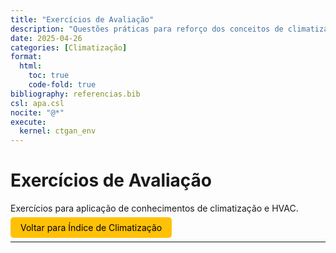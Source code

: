 ```yaml
---
title: "Exercícios de Avaliação"
description: "Questões práticas para reforço dos conceitos de climatização."
date: 2025-04-26
categories: [Climatização]
format:
  html:
    toc: true
    code-fold: true
bibliography: referencias.bib
csl: apa.csl
nocite: "@*"
execute:
  kernel: ctgan_env
---
```


# Exercícios de Avaliação

Exercícios para aplicação de conhecimentos de climatização e HVAC.

<p><a href="index.html" style="padding: 8px 16px; background-color: #ffc107; color: black; border-radius: 5px; text-decoration: none;"> Voltar para Índice de Climatização</a></p>

---
